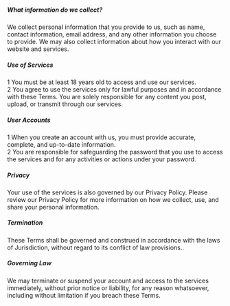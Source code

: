 ##### What information do we collect?

We collect personal information that you provide to us, such as name, contact information, email address, and any other information you choose to provide. We may also collect information about how you interact with our website and services.

##### Use of Services

1 You must be at least 18 years old to access and use our services.\
2 You agree to use the services only for lawful purposes and in accordance with these Terms.
You are solely responsible for any content you post, upload, or transmit through our services.

##### User Accounts

1 When you create an account with us, you must provide accurate, complete, and up-to-date information.\
2 You are responsible for safeguarding the password that you use to access the services and for any activities or actions under your password.

##### Privacy

Your use of the services is also governed by our Privacy Policy. Please review our Privacy Policy for more information on how we collect, use, and share your personal information.

##### Termination

These Terms shall be governed and construed in accordance with the laws of Jurisdiction, without regard to its conflict of law provisions..

##### Governing Law

We may terminate or suspend your account and access to the services immediately, without prior notice or liability, for any reason whatsoever, including without limitation if you breach these Terms.
